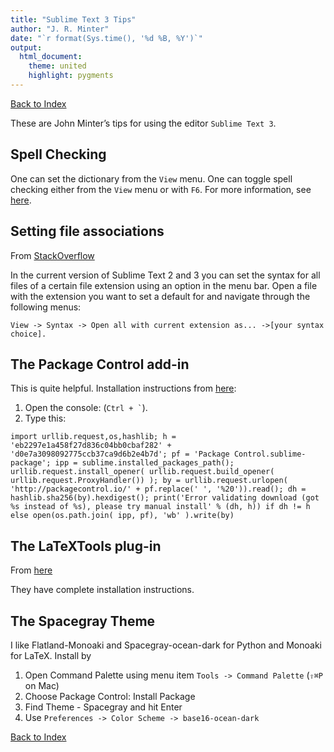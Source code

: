 ```yaml
---
title: "Sublime Text 3 Tips"
author: "J. R. Minter"
date: "`r format(Sys.time(), '%d %B, %Y')`"
output:
  html_document:
    theme: united
    highlight: pygments
---
```


[Back to Index](../README.html)

These are John Minter's tips for using the editor ``Sublime Text 3``.

## Spell Checking
One can set the dictionary from the ``View`` menu. One can toggle spell checking either from the ``View`` menu or with ``F6``. For more information, see [here](https://www.sublimetext.com/docs/3/spell_checking.html).

## Setting file associations

From [StackOverflow](http://stackoverflow.com/questions/7574502/set-default-syntax-to-different-filetype-in-sublime-text-2)

In the current version of Sublime Text 2 and 3 you can set the syntax for all files of a certain file extension using an option in the menu bar. Open a file with the extension you want to set a default for and navigate through the following menus: 

```View -> Syntax -> Open all with current extension as... ->[your syntax choice].```

## The Package Control add-in

This is quite helpful. Installation instructions from
[here](https://packagecontrol.io/installation#st3):

1. Open the console: (``Ctrl + ` ``). 
2. Type this:
```
import urllib.request,os,hashlib; h = 'eb2297e1a458f27d836c04bb0cbaf282' + 'd0e7a3098092775ccb37ca9d6b2e4b7d'; pf = 'Package Control.sublime-package'; ipp = sublime.installed_packages_path(); urllib.request.install_opener( urllib.request.build_opener( urllib.request.ProxyHandler()) ); by = urllib.request.urlopen( 'http://packagecontrol.io/' + pf.replace(' ', '%20')).read(); dh = hashlib.sha256(by).hexdigest(); print('Error validating download (got %s instead of %s), please try manual install' % (dh, h)) if dh != h else open(os.path.join( ipp, pf), 'wb' ).write(by)
```

## The LaTeXTools plug-in

From [here](https://github.com/SublimeText/LaTeXTools)

They have complete installation instructions.

## The Spacegray Theme

I like Flatland-Monoaki and Spacegray-ocean-dark for Python  and Monoaki for LaTeX. Install by

1. Open Command Palette using menu item ``Tools -> Command Palette`` (`` ⇧⌘P`` on Mac)
2. Choose Package Control: Install Package
3. Find Theme - Spacegray and hit Enter
4. Use ``Preferences -> Color Scheme -> base16-ocean-dark``


[Back to Index](../README.html)

